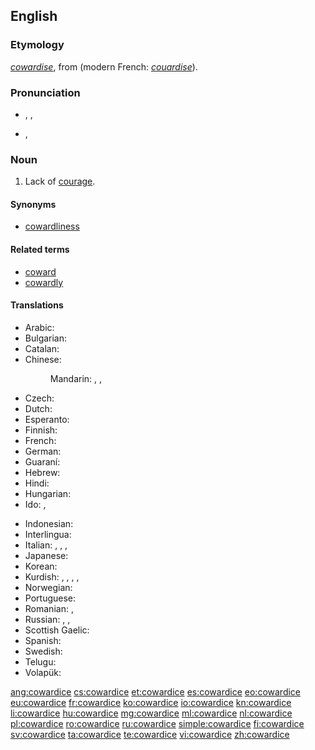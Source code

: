 ==English==
{{wikipedia}}

===Etymology===
{{etyl|enm|en}} ''[[cowardise]]'', from {{etyl|xno|en}} {{term|cuardise|lang=fro}} (modern French: ''[[couardise]]'').

===Pronunciation===
* {{a|RP}} {{enPR|kouʹərdĭs}}, {{IPA|/ˈkaʊədɪs/}}, {{X-SAMPA|/"kaU@dIs/}}
* {{a|US}} {{IPA|/ˈkaʊɚdɪs/}}, {{X-SAMPA|/"kaU@`dIs/}}

===Noun===
{{en-noun|~}}

# Lack of [[courage]].

====Synonyms====
* [[cowardliness]]

====Related terms====
* [[coward]]
* [[cowardly]]

====Translations====
{{trans-top|the lack of courage}}
* Arabic: {{t-|ar|جبانة|f|tr=jabaana}}
* Bulgarian: {{t-|bg|страхливост}}
* Catalan: {{t-|ca|covardia|f}}
* Chinese:
*: Mandarin: {{t|cmn|膽怯|sc=Hani}}, {{t|cmn|胆怯|tr=dǎnqiè|sc=Hani}}, {{t|cmn|怯懦|tr=qiènuò|sc=Hani}}
* Czech: {{t-|cs|zbabělost|f}}
* Dutch: {{t+|nl|lafheid}}
* Esperanto: {{t-|eo|malkuraĝeco}}
* Finnish: {{t-|fi|pelkuruus}}
* French: {{t+|fr|lâcheté|f}}
* German: {{t+|de|Feigheit|f}}
* Guaraní: {{t-|gn|py'amirĩ}}
* Hebrew: {{t-|he|פחדנות|f|tr=pakhdanut}}
* Hindi: {{t-|hi|कायरता|tr=kāyartā}}
* Hungarian: {{t+|hu|gyávaság}}
* Ido: {{t+|io|poltroneso}}, {{t+|io|deskurajo}}
{{trans-mid}}
* Indonesian: {{t+|id|kepengecutan}}
* Interlingua: {{t-|ia|coardia}}
* Italian: {{t-|it|codardia}}, {{t+|it|viltà}}, {{t-|it|pusillanimità}}, {{t-|it|vigliaccheria}}
* Japanese: {{t-|ja|憶病|tr=おくびょう, okubyō}}
* Korean: {{t+|ko|비겁|tr=bi geop|sc=Hang}}
* Kurdish: {{t+|ku|newêrekî}}, {{t+|ku|tirsokî}}, {{t+|ku|tirsonekî}}, {{t+|ku|bêcesaretî}}, {{t+|ku|bêcuretî}}
* Norwegian: {{t-|no|feighet|m}}
* Portuguese: {{t+|pt|covardia|f}}
* Romanian: {{t+|ro|poltronerie|f}}, {{t+|ro|lașitate|f}}
* Russian: {{t+|ru|трусость|f|tr=trúsost'}}, {{t-|ru|малоду́шие|n|sc=Cyrl}}, {{t-|ru|бзде́ние|c|sc=Cyrl}} {{qualifier|vulgar}}
* Scottish Gaelic: {{t-|gd|cladhaireachd|f}}
* Spanish: {{t-|es|cobardía|f}}
* Swedish: {{t+|sv|feghet|c}}
* Telugu: {{t+|te|పిరికితనము|tr=pirikitanamu|sc=Telu}}
* Volapük: {{t+|vo|dredöf}}
{{trans-bottom}}

[[ang:cowardice]]
[[cs:cowardice]]
[[et:cowardice]]
[[es:cowardice]]
[[eo:cowardice]]
[[eu:cowardice]]
[[fr:cowardice]]
[[ko:cowardice]]
[[io:cowardice]]
[[kn:cowardice]]
[[li:cowardice]]
[[hu:cowardice]]
[[mg:cowardice]]
[[ml:cowardice]]
[[nl:cowardice]]
[[pl:cowardice]]
[[ro:cowardice]]
[[ru:cowardice]]
[[simple:cowardice]]
[[fi:cowardice]]
[[sv:cowardice]]
[[ta:cowardice]]
[[te:cowardice]]
[[vi:cowardice]]
[[zh:cowardice]]